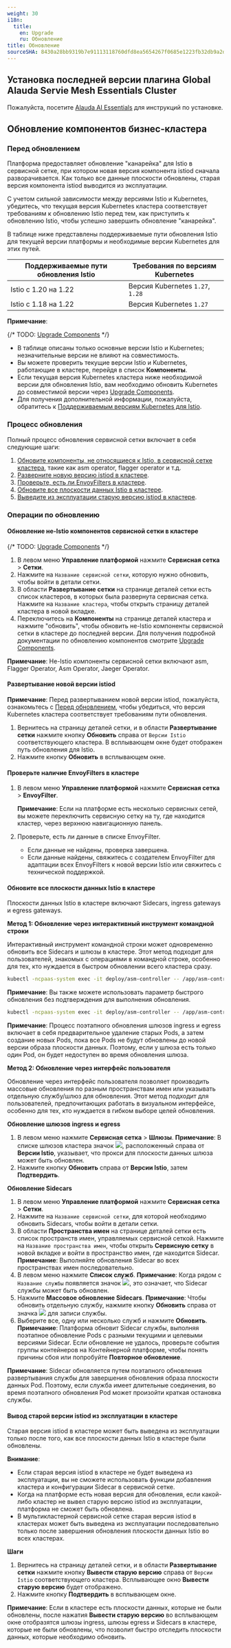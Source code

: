 ```yaml
---
weight: 30
i18n:
  title:
    en: Upgrade
    ru: Обновление
title: Обновление
sourceSHA: 8430a28bb9319b7e91113118760dfd8ea5654267f0685e1223fb32db9a2dd9a1
---
```


## Установка последней версии плагина Global Alauda Servie Mesh Essentials Cluster

Пожалуйста, посетите [Alauda AI Essentials](./install/asm-essentials.mdx) для инструкций по установке.

## Обновление компонентов бизнес-кластера

### <span id="ref">Перед обновлением</span>

Платформа предоставляет обновление "канарейка" для Istio в сервисной сетке, при котором новая версия компонента istiod сначала разворачивается. Как только все данные плоскости обновлены, старая версия компонента istiod выводится из эксплуатации.

С учетом сильной зависимости между версиями Istio и Kubernetes, убедитесь, что текущая версия Kubernetes кластера соответствует требованиям к обновлению Istio перед тем, как приступить к обновлению Istio, чтобы успешно завершить обновление "канарейка".

В таблице ниже представлены поддерживаемые пути обновления Istio для текущей версии платформы и необходимые версии Kubernetes для этих путей.

| Поддерживаемые пути обновления Istio | Требования по версиям Kubernetes         |
| ------------------------------------- | ---------------------------------------- |
| Istio с 1.20 на 1.22                  | Версия Kubernetes `1.27`, `1.28`        |
| Istio с 1.18 на 1.22                  | Версия Kubernetes `1.27`                |

**Примечание**:

{/* TODO: [Upgrade Components](@console-platform-docs/zh/platform-usermanual/clusterall/1cluster/11upgrade/) */}

- В таблице описаны только основные версии Istio и Kubernetes; незначительные версии не влияют на совместимость.
- Вы можете проверить текущие версии Istio и Kubernetes, работающие в кластере, перейдя в список **Компоненты**.
- Если текущая версия Kubernetes кластера ниже необходимой версии для обновления Istio, вам необходимо обновить Kubernetes до совместимой версии через [Upgrade Components]().
- Для получения дополнительной информации, пожалуйста, обратитесь к [Поддерживаемым версиям Kubernetes для Istio](https://istio.io/latest/docs/releases/supported-releases/).

### Процесс обновления

Полный процесс обновления сервисной сетки включает в себя следующие шаги:

1. [Обновите компоненты, не относящиеся к Istio, в сервисной сетке кластера](#component), такие как asm operator, flagger operator и т.д.
2. [Разверните новую версию istiod в кластере](#newistiod).
3. [Проверьте, есть ли EnvoyFilters в кластере](#envoyfilters).
4. [Обновите все плоскости данных Istio в кластере](#data-planes).
5. [Выведите из эксплуатации старую версию istiod в кластере](#oldistiod).

### Операции по обновлению

#### <span id="component">Обновление не-Istio компонентов сервисной сетки в кластере</span>

{/* TODO: [Upgrade Components](@console-platform-docs/zh/platform-usermanual/clusterall/1cluster/11upgrade/) */}

1. В левом меню **Управление платформой** нажмите **Сервисная сетка** > **Сетки**.
2. Нажмите на `Название сервисной сетки`, которую нужно обновить, чтобы войти в детали сетки.
3. В области **Развертывание сетки** на странице деталей сетки есть список кластеров, в которых была развернута сервисная сетка. Нажмите на `Название кластера`, чтобы открыть страницу деталей кластера в новой вкладке.
4. Переключитесь на **Компоненты** на странице деталей кластера и нажмите "обновить", чтобы обновить не-Istio компоненты сервисной сетки в кластере до последней версии. Для получения подробной документации по обновлению компонентов смотрите [Upgrade Components]().

**Примечание**: Не-Istio компоненты сервисной сетки включают asm, Flagger Operator, Asm Operator, Jaeger Operator.

#### <span id="newistiod">Развертывание новой версии istiod</span>

**Примечание**: Перед развертыванием новой версии istiod, пожалуйста, ознакомьтесь с [Перед обновлением](#ref), чтобы убедиться, что версия Kubernetes кластера соответствует требованиям пути обновления.

1. Вернитесь на страницу деталей сетки, и в области **Развертывание сетки** нажмите кнопку **Обновить** справа от `Версии Istio` соответствующего кластера. В всплывающем окне будет отображен путь обновления для Istio.
2. Нажмите кнопку **Обновить** в всплывающем окне.

#### <span id="envoyfilters">Проверьте наличие EnvoyFilters в кластере</span>

1. В левом меню **Управление платформой** нажмите **Сервисная сетка** > **EnvoyFilter**.

   **Примечание**: Если на платформе есть несколько сервисных сетей, вы можете переключить сервисную сетку на ту, где находится кластер, через верхнюю навигационную панель.

2. Проверьте, есть ли данные в списке EnvoyFilter.
   - Если данные не найдены, проверка завершена.
   - Если данные найдены, свяжитесь с создателем EnvoyFilter для адаптации всех EnvoyFilters к новой версии Istio или свяжитесь с технической поддержкой.

#### <span id="data-planes">Обновите все плоскости данных Istio в кластере</span>

Плоскости данных Istio в кластере включают Sidecars, ingress gateways и egress gateways.

**Метод 1: Обновление через интерактивный инструмент командной строки**

Интерактивный инструмент командной строки может одновременно обновить все Sidecars и шлюзы в кластере. Этот метод подходит для пользователей, знакомых с операциями в командной строке, особенно для тех, кто нуждается в быстром обновлении всего кластера сразу.

```bash
kubectl -ncpaas-system exec -it deploy/asm-controller -- /app/asm-controller bfg rollout
```

**Примечание**: Вы также можете использовать параметр быстрого обновления без подтверждения для выполнения обновления.

```bash
kubectl -ncpaas-system exec -it deploy/asm-controller -- /app/asm-controller bfg rollout --no-prompt
```

**Примечание**: Процесс поэтапного обновления шлюзов ingress и egress включает в себя предварительное удаление старых Pods, а затем создание новых Pods, пока все Pods не будут обновлены до новой версии образа плоскости данных. Поэтому, если у шлюза есть только один Pod, он будет недоступен во время обновления шлюза.

**Метод 2: Обновление через интерфейс пользователя**

Обновление через интерфейс пользователя позволяет производить массовые обновления по разным пространствам имен или указывать отдельную службу/шлюз для обновления. Этот метод подходит для пользователей, предпочитающих работать в визуальном интерфейсе, особенно для тех, кто нуждается в гибком выборе целей обновления.

**Обновление шлюзов ingress и egress**

1. В левом меню нажмите **Сервисная сетка** > **Шлюзы**.
   **Примечание**: В списке шлюзов кластера значок ![](/zh/img/00feature.png), расположенный справа от **Версии Istio**, указывает, что прокси для плоскости данных шлюза может быть обновлен.
2. Нажмите кнопку **Обновить** справа от **Версии Istio**, затем **Подтвердить**.

**Обновление Sidecars**

1. В левом меню **Управление платформой** нажмите **Сервисная сетка** > **Сетки**.
2. Нажмите на `Название сервисной сетки`, для которой необходимо обновить Sidecars, чтобы войти в детали сетки.
3. В области **Пространства имен** на странице деталей сетки есть список пространств имен, управляемых сервисной сеткой. Нажмите на `Название пространства имен`, чтобы открыть **Сервисную сетку** в новой вкладке и войти в пространство имен, где находится Sidecar.
   **Примечание**: Выполняйте обновления Sidecar во всех пространствах имен последовательно.
4. В левом меню нажмите **Список служб**.
   **Примечание**: Когда рядом с `Название службы` появляется значок ![](/zh/img/00feature.png), это означает, что Sidecar службы может быть обновлен.
5. Нажмите **Массовое обновление Sidecars**.
   **Примечание**: Чтобы обновить отдельную службу, нажмите кнопку **Обновить** справа от значка ![](/zh/img/00feature.png) для записи службы.
6. Выберите все, одну или несколько служб и нажмите **Обновить**.
   **Примечание**: Платформа обновит Sidecar службы, выполняя поэтапное обновление Pods с разными текущими и целевыми версиями Sidecar. Если обновление не удалось, проверьте события группы контейнеров на Контейнерной платформе, чтобы понять причины сбоя или попробуйте **Повторное обновление**.

**Примечание**: Sidecar обновляется путем поэтапного обновления развертывания службы для завершения обновления образа плоскости данных Pod. Поэтому, если служба имеет длительные соединения, во время поэтапного обновления Pod может произойти краткая остановка службы.

#### <span id="oldistiod">Вывод старой версии istiod из эксплуатации в кластере</span>

Старая версия istiod в кластере может быть выведена из эксплуатации только после того, как все плоскости данных Istio в кластере были обновлены.

**Внимание**:

- Если старая версия istiod в кластере не будет выведена из эксплуатации, вы не сможете использовать функции добавления кластера и конфигурации Sidecar в сервисной сетке.
- Когда на платформе есть новая версия для обновления, если какой-либо кластер не вывел старую версию istiod из эксплуатации, платформа не сможет быть обновлена.
- В мультикластерной сервисной сетке старая версия istiod в кластерах может быть выведена из эксплуатации последовательно только после завершения обновления плоскости данных Istio во всех кластерах.

**Шаги**

1. Вернитесь на страницу деталей сетки, и в области **Развертывание сетки** нажмите кнопку **Вывести старую версию** справа от `Версии Istio` соответствующего кластера. Всплывающее окно **Вывести старую версию** будет отображено.
2. Нажмите кнопку **Подтвердить** в всплывающем окне.

**Примечание**: Если в кластере есть плоскости данных, которые не были обновлены, после нажатия **Вывести старую версию** во всплывающем окне отобразятся шлюзы ingress, шлюзы egress и Sidecars в кластере, которые не были обновлены, что позволит быстро отследить плоскости данных, которые необходимо обновить.

